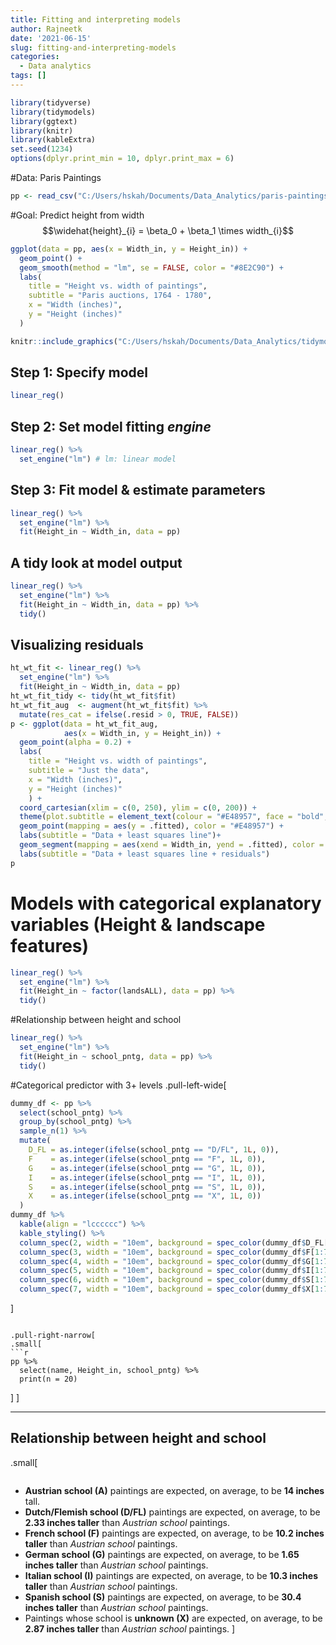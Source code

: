 ```yaml
---
title: Fitting and interpreting models
author: Rajneetk
date: '2021-06-15'
slug: fitting-and-interpreting-models
categories:
  - Data analytics
tags: []
---
```

```r
library(tidyverse)
library(tidymodels)
library(ggtext)
library(knitr)
library(kableExtra)
set.seed(1234)
options(dplyr.print_min = 10, dplyr.print_max = 6)

```



#Data: Paris Paintings
```r
pp <- read_csv("C:/Users/hskah/Documents/Data_Analytics/paris-paintings.csv", na = c("n/a", "", "NA"))
```

#Goal: Predict height from width
$$\widehat{height}_{i} = \beta_0 + \beta_1 \times width_{i}$$
```r
ggplot(data = pp, aes(x = Width_in, y = Height_in)) +
  geom_point() +
  geom_smooth(method = "lm", se = FALSE, color = "#8E2C90") + 
  labs(
    title = "Height vs. width of paintings",
    subtitle = "Paris auctions, 1764 - 1780",
    x = "Width (inches)",
    y = "Height (inches)"
  )

```

```r
knitr::include_graphics("C:/Users/hskah/Documents/Data_Analytics/tidymodels.png")
```

## Step 1: Specify model
```r
linear_reg()
```


## Step 2: Set model fitting *engine*
```r
linear_reg() %>%
  set_engine("lm") # lm: linear model
```

## Step 3: Fit model & estimate parameters

```r
linear_reg() %>%
  set_engine("lm") %>%
  fit(Height_in ~ Width_in, data = pp)
```

## A tidy look at model output
```r
linear_reg() %>%
  set_engine("lm") %>%
  fit(Height_in ~ Width_in, data = pp) %>%
  tidy()
```
## Visualizing residuals
```r
ht_wt_fit <- linear_reg() %>%
  set_engine("lm") %>%
  fit(Height_in ~ Width_in, data = pp)
ht_wt_fit_tidy <- tidy(ht_wt_fit$fit) 
ht_wt_fit_aug  <- augment(ht_wt_fit$fit) %>%
  mutate(res_cat = ifelse(.resid > 0, TRUE, FALSE))
p <- ggplot(data = ht_wt_fit_aug, 
            aes(x = Width_in, y = Height_in)) +
  geom_point(alpha = 0.2) + 
  labs(
    title = "Height vs. width of paintings",
    subtitle = "Just the data",
    x = "Width (inches)",
    y = "Height (inches)"
    ) +
  coord_cartesian(xlim = c(0, 250), ylim = c(0, 200)) +
  theme(plot.subtitle = element_text(colour = "#E48957", face = "bold", size = rel(1.5)))+ geom_smooth(method = "lm", color = "#8E2C90", se = FALSE) +
  geom_point(mapping = aes(y = .fitted), color = "#E48957") +
  labs(subtitle = "Data + least squares line")+
  geom_segment(mapping = aes(xend = Width_in, yend = .fitted), color = "#E48957", alpha = 0.4) +
  labs(subtitle = "Data + least squares line + residuals")
p
```

# Models with categorical explanatory variables (Height & landscape features)

```r
linear_reg() %>%
  set_engine("lm") %>%
  fit(Height_in ~ factor(landsALL), data = pp) %>%
  tidy()
```

#Relationship between height and school
```r
linear_reg() %>%
  set_engine("lm") %>%
  fit(Height_in ~ school_pntg, data = pp) %>%
  tidy()
```

#Categorical predictor with 3+ levels
.pull-left-wide[
```r

dummy_df <- pp %>% 
  select(school_pntg) %>% 
  group_by(school_pntg) %>% 
  sample_n(1) %>%
  mutate(
    D_FL = as.integer(ifelse(school_pntg == "D/FL", 1L, 0)),
    F    = as.integer(ifelse(school_pntg == "F", 1L, 0)),
    G    = as.integer(ifelse(school_pntg == "G", 1L, 0)),
    I    = as.integer(ifelse(school_pntg == "I", 1L, 0)),
    S    = as.integer(ifelse(school_pntg == "S", 1L, 0)),
    X    = as.integer(ifelse(school_pntg == "X", 1L, 0))
  )
dummy_df %>%
  kable(align = "lcccccc") %>%
  kable_styling() %>%
  column_spec(2, width = "10em", background = spec_color(dummy_df$D_FL[1:7], end = 0.8), color = "white") %>%
  column_spec(3, width = "10em", background = spec_color(dummy_df$F[1:7], end = 0.8), color = "white") %>%
  column_spec(4, width = "10em", background = spec_color(dummy_df$G[1:7], end = 0.8), color = "white") %>%
  column_spec(5, width = "10em", background = spec_color(dummy_df$I[1:7], end = 0.8), color = "white") %>%
  column_spec(6, width = "10em", background = spec_color(dummy_df$S[1:7], end = 0.8), color = "white") %>%
  column_spec(7, width = "10em", background = spec_color(dummy_df$X[1:7], end = 0.8), color = "white")
```
]
```

.pull-right-narrow[
.small[
```r
pp %>% 
  select(name, Height_in, school_pntg) %>%
  print(n = 20)

```
]
]

---


## Relationship between height and school
.small[
```r

```

- **Austrian school (A)** paintings are expected, on average, to be **14 inches** tall.
- **Dutch/Flemish school (D/FL)** paintings are expected, on average, to be **2.33 inches taller** than *Austrian school* paintings.
- **French school (F)** paintings are expected, on average, to be **10.2 inches taller** than *Austrian school* paintings.
- **German school (G)** paintings are expected, on average, to be **1.65 inches taller** than *Austrian school* paintings.
- **Italian school (I)** paintings are expected, on average, to be **10.3 inches taller** than *Austrian school* paintings.
- **Spanish school (S)** paintings are expected, on average, to be **30.4 inches taller** than *Austrian school* paintings.
- Paintings whose school is **unknown (X)** are expected, on average, to be **2.87 inches taller** than *Austrian school* paintings.
]

